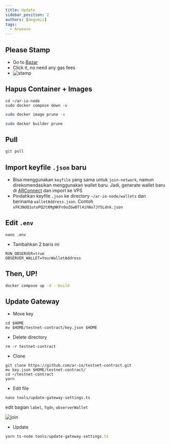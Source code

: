 ```yaml
---
title: Update
sidebar_position: 2
authors: [megumii]
tags:
  - Arweave
---
```


## Please Stamp

- Go to [Bazar](https://bazar.g8way.io/#/collection/ADd6xeeWq_pYbu0m7ZlihV5CQkjOCKJIb9h7gWEDB6k)
- Click it, no need any gas fees
- ![stamp](/img/stamp.png)

## Hapus Container + Images

```
cd ~/ar-io-node
sudo docker compose down -v
```

```bash
sudo docker image prune -a
```

```bash
sudo docker builder prune
```

## Pull

```bash
git pull
```

## Import keyfile `.json` baru

- Bisa menggunakan `keyfile` yang sama untuk `join-network`, namun direkomendasikan menggunakan wallet baru. Jadi, generate wallet baru di [ARConnect](https://chrome.google.com/webstore/detail/arconnect/einnioafmpimabjcddiinlhmijaionap) dan import ke VPS
- Pindahkan keyfile `.json` ke directory `~/ar-io-node/wallets` dan berinama `walletAddress.json`. Contoh `xFK3NdQ1utoPQ2tXMgNKFn9oZGw0Tl4ihNo7JY5Ldnk.json`

## Edit `.env`

```
nano .env
```

- Tambahkan 2 baris ini

```
RUN_OBSERVER=true
OBSERVER_WALLET=YourWalletAddress
```

## Then, UP!

```bash
docker compose up -d --build
```

## Update Gateway

- Move key

```
cd $HOME
mv $HOME/testnet-contract/key.json $HOME
```

- Delete directory

```
rm -r testnet-contract
```
- Clone

```
git clone https://github.com/ar-io/testnet-contract.git
mv key.json $HOME/testnet-contract/
cd ~/testnet-contract
yarn
```

- Edit file

```
nano tools/update-gateway-settings.ts
```

edit bagian `label`, `fqdn`, `observerWallet`

![join](/img/obser.png)

- Update

```ts
yarn ts-node tools/update-gateway-settings.ts
```

